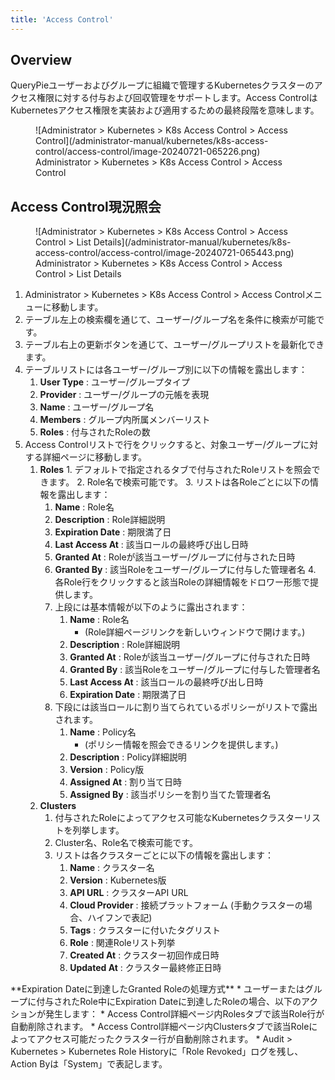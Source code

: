 ```yaml
---
title: 'Access Control'
---
```



## Overview

QueryPieユーザーおよびグループに組織で管理するKubernetesクラスターのアクセス権限に対する付与および回収管理をサポートします。Access ControlはKubernetesアクセス権限を実装および適用するための最終段階を意味します。

<figure data-layout="center" data-align="center">
![Administrator &gt; Kubernetes &gt; K8s Access Control &gt; Access Control](/administrator-manual/kubernetes/k8s-access-control/access-control/image-20240721-065226.png)
<figcaption>
Administrator &gt; Kubernetes &gt; K8s Access Control &gt; Access Control
</figcaption>
</figure>


## Access Control現況照会

<figure data-layout="center" data-align="center">
![Administrator &gt; Kubernetes &gt; K8s Access Control &gt; Access Control &gt; List Details](/administrator-manual/kubernetes/k8s-access-control/access-control/image-20240721-065443.png)
<figcaption>
Administrator &gt; Kubernetes &gt; K8s Access Control &gt; Access Control &gt; List Details
</figcaption>
</figure>

1. Administrator &gt; Kubernetes &gt; K8s Access Control &gt; Access Controlメニューに移動します。
2. テーブル左上の検索欄を通じて、ユーザー/グループ名を条件に検索が可能です。
3. テーブル右上の更新ボタンを通じて、ユーザー/グループリストを最新化できます。
4. テーブルリストには各ユーザー/グループ別に以下の情報を露出します：
    1.  **User Type**  : ユーザー/グループタイプ
    2.  **Provider**  : ユーザー/グループの元帳を表現
    3.  **Name**  : ユーザー/グループ名
    4.  **Members**  : グループ内所属メンバーリスト
    5.  **Roles**  : 付与されたRoleの数
5. Access Controlリストで行をクリックすると、対象ユーザー/グループに対する詳細ページに移動します。
    1.   **Roles**
        1. デフォルトで指定されるタブで付与されたRoleリストを照会できます。
        2. Role名で検索可能です。
        3. リストは各Roleごとに以下の情報を露出します：
            1.  **Name**  : Role名
            2.  **Description**  : Role詳細説明
            3.  **Expiration Date**  : 期限満了日
            4.  **Last Access At**  : 該当ロールの最終呼び出し日時
            5.  **Granted At**  : Roleが該当ユーザー/グループに付与された日時
            6.  **Granted By**  : 該当Roleをユーザー/グループに付与した管理者名
        4. 各Role行をクリックすると該当Roleの詳細情報をドロワー形態で提供します。
            1. 上段には基本情報が以下のように露出されます：
                1.  **Name**  : Role名
                    * (Role詳細ページリンクを新しいウィンドウで開けます。)
                2.  **Description**  : Role詳細説明
                3.  **Granted At**  : Roleが該当ユーザー/グループに付与された日時
                4.  **Granted By**  : 該当Roleをユーザー/グループに付与した管理者名
                5.  **Last Access At**  : 該当ロールの最終呼び出し日時
                6.  **Expiration Date**  : 期限満了日
            2. 下段には該当ロールに割り当てられているポリシーがリストで露出されます。
                1.  **Name**  : Policy名
                    * (ポリシー情報を照会できるリンクを提供します。)
                2.  **Description**  : Policy詳細説明
                3.  **Version**  : Policy版
                4.  **Assigned At**  : 割り当て日時
                5.  **Assigned By**  : 該当ポリシーを割り当てた管理者名
    2.  **Clusters**
        1. 付与されたRoleによってアクセス可能なKubernetesクラスターリストを列挙します。
        2. Cluster名、Role名で検索可能です。
        3. リストは各クラスターごとに以下の情報を露出します：
            1.  **Name**  : クラスター名
            2.  **Version**  : Kubernetes版
            3.  **API URL**  : クラスターAPI URL
            4.  **Cloud Provider**  : 接続プラットフォーム (手動クラスターの場合、ハイフンで表記)
            5.  **Tags**  : クラスターに付いたタグリスト
            6.  **Role**  : 関連Roleリスト列挙
            7.  **Created At**  : クラスター初回作成日時
            8.  **Updated At**  : クラスター最終修正日時

<Callout type="info">
**Expiration Dateに到達したGranted Roleの処理方式**
* ユーザーまたはグループに付与されたRole中にExpiration Dateに到達したRoleの場合、以下のアクションが発生します：
    * Access Control詳細ページ内Rolesタブで該当Role行が自動削除されます。
    * Access Control詳細ページ内Clustersタブで該当Roleによってアクセス可能だったクラスター行が自動削除されます。
    * Audit &gt; Kubernetes &gt; Kubernetes Role Historyに「Role Revoked」ログを残し、Action Byは「System」で表記します。
</Callout>
